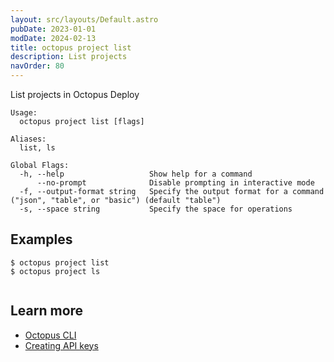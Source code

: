 ```yaml
---
layout: src/layouts/Default.astro
pubDate: 2023-01-01
modDate: 2024-02-13
title: octopus project list
description: List projects
navOrder: 80
---
```


List projects in Octopus Deploy

```
Usage:
  octopus project list [flags]

Aliases:
  list, ls

Global Flags:
  -h, --help                   Show help for a command
      --no-prompt              Disable prompting in interactive mode
  -f, --output-format string   Specify the output format for a command ("json", "table", or "basic") (default "table")
  -s, --space string           Specify the space for operations

```

## Examples

<SamplesInstance />

```
$ octopus project list
$ octopus project ls


```

## Learn more

- [Octopus CLI](/docs/octopus-rest-api/cli)
- [Creating API keys](/docs/octopus-rest-api/how-to-create-an-api-key)